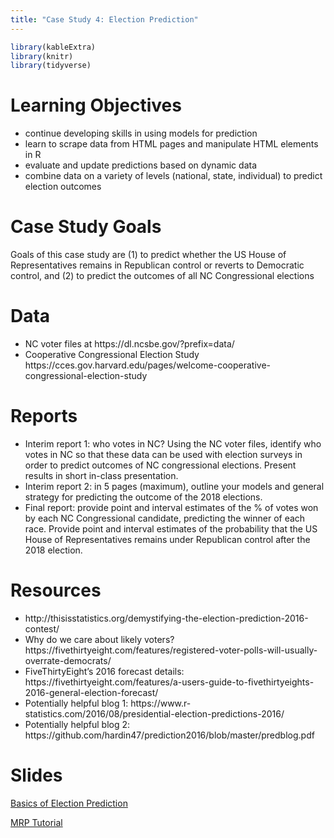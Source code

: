 ```yaml
---
title: "Case Study 4: Election Prediction"
---
```


```r
library(kableExtra)
library(knitr)
library(tidyverse)
```




# Learning Objectives

- continue developing skills in using models for prediction
- learn to scrape data from HTML pages and manipulate HTML elements in R
- evaluate and update predictions based on dynamic data
- combine data on a variety of levels (national, state, individual) to predict election outcomes

# Case Study Goals
Goals of this case study are (1) to predict whether the US House of Representatives remains in Republican control or reverts to Democratic control, and (2) to predict the outcomes of all NC Congressional elections

# Data

+ NC voter files at https://dl.ncsbe.gov/?prefix=data/
+ Cooperative Congressional Election Study https://cces.gov.harvard.edu/pages/welcome-cooperative-congressional-election-study 

# Reports

- Interim report 1: who votes in NC? Using the NC voter files, identify who votes in NC so that these data can be used with election surveys in order to predict outcomes of NC congressional elections. Present results in short in-class presentation.
- Interim report 2: in 5 pages (maximum), outline your models and general strategy for predicting the outcome of the 2018 elections.
- Final report: provide point and interval estimates of the % of votes won by each NC Congressional candidate, predicting the winner of each race. Provide point and interval estimates of the probability that the US House of Representatives remains under Republican control after the 2018 election.


# Resources

+ http://thisisstatistics.org/demystifying-the-election-prediction-2016-contest/ 
+ Why do we care about likely voters?  https://fivethirtyeight.com/features/registered-voter-polls-will-usually-overrate-democrats/ 
+ FiveThirtyEight's 2016 forecast details: https://fivethirtyeight.com/features/a-users-guide-to-fivethirtyeights-2016-general-election-forecast/ 
+ Potentially helpful blog 1: https://www.r-statistics.com/2016/08/presidential-election-predictions-2016/
+ Potentially helpful blog 2: https://github.com/hardin47/prediction2016/blob/master/predblog.pdf

# Slides


[Basics of Election Prediction](decks/cs04_1_deck.html)

[MRP Tutorial](decks/cs04_2_deck.html)






